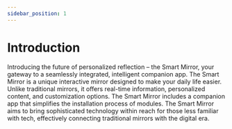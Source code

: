 ```yaml
---
sidebar_position: 1
---
```

# Introduction
Introducing the future of personalized reflection – the Smart Mirror, your gateway to a seamlessly integrated, intelligent companion app. 
The Smart Mirror is a unique interactive mirror designed to make your daily life easier. Unlike traditional mirrors, it offers real-time 
information, personalized content, and customization options. The Smart Mirror includes a companion app that simplifies the installation 
process of modules. The Smart Mirror aims to bring sophisticated technology within reach for those less familiar with tech, effectively 
connecting traditional mirrors with the digital era. 

